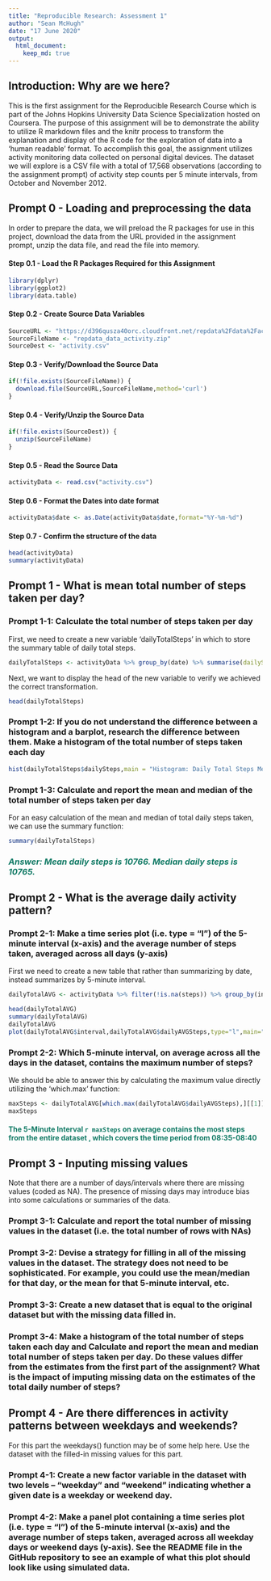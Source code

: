 ```yaml
---
title: "Reproducible Research: Assessment 1"
author: "Sean McHugh"
date: "17 June 2020"
output: 
  html_document:
    keep_md: true
---
```


## <b>Introduction: Why are we here?</b>
This is the first assignment for the Reproducible Research Course which is part of the Johns Hopkins University Data Science Specialization hosted on Coursera. The purpose of this assignment will be to demonstrate the ability to utilize R markdown files and the knitr process to transform the explanation and display of the R code for the exploration of data into a 'human readable' format. To accomplish this goal, the assignment utilizes activity monitoring data collected on personal digital devices. The dataset we will explore is a CSV file with a total of 17,568 observations (according to the assignment prompt) of activity step counts per 5 minute intervals, from October and November 2012.


## <b>Prompt 0 - Loading and preprocessing the data</b>
In order to prepare the data, we will preload the R packages for use in this project, download the data from the URL provided in the assignment prompt, unzip the data file, and read the file into memory.

#### Step 0.1 - Load the R Packages Required for this Assignment
```r
library(dplyr)
library(ggplot2)
library(data.table)
```

#### Step 0.2 - Create Source Data Variables
```r
SourceURL <- "https://d396qusza40orc.cloudfront.net/repdata%2Fdata%2Factivity.zip"
SourceFileName <- "repdata_data_activity.zip"
SourceDest <- "activity.csv"
```

#### Step 0.3 - Verify/Download the Source Data
```r
if(!file.exists(SourceFileName)) {
  download.file(SourceURL,SourceFileName,method='curl')
}
```

#### Step 0.4 - Verify/Unzip the Source Data
```r
if(!file.exists(SourceDest)) {
  unzip(SourceFileName)
}
```

#### Step 0.5 - Read the Source Data
```r
activityData <- read.csv("activity.csv")

```
#### Step 0.6 - Format the Dates into date format
```r
activityData$date <- as.Date(activityData$date,format="%Y-%m-%d")
```

#### Step 0.7 - Confirm the structure of the data
```r
head(activityData)
summary(activityData)
```

## <b>Prompt 1 - What is mean total number of steps taken per day?</b>

### Prompt 1-1: Calculate the total number of steps taken per day
First, we need to create a new variable 'dailyTotalSteps' in which to store the summary table of daily total steps.
```r
dailyTotalSteps <- activityData %>% group_by(date) %>% summarise(dailySteps=sum(steps))
```
Next, we want to display the head of the new variable to verify we achieved the correct transformation.
```r
head(dailyTotalSteps)
```

### Prompt 1-2: If you do not understand the difference between a histogram and a barplot, research the difference between them. Make a histogram of the total number of steps taken each day
```r
hist(dailyTotalSteps$dailySteps,main = "Histogram: Daily Total Steps Measured October-November 2012",xlab = "Total Daily Steps",ylab="Frequency (# of Days)")
```

### Prompt 1-3: Calculate and report the mean and median of the total number of steps taken per day
For an easy calculation of the mean and median of total daily steps taken, we can use the summary function:
```r
summary(dailyTotalSteps)
```
### <b style="color:#117A65"><i>Answer: Mean daily steps is 10766. Median daily steps is 10765.</i></b>

## <b>Prompt 2 - What is the average daily activity pattern?</b>

### Prompt 2-1: Make a time series plot (i.e. type = "l") of the 5-minute interval (x-axis) and the average number of steps taken, averaged across all days (y-axis)
First we need to create a new table that rather than summarizing by date, instead summarizes by 5-minute interval.
```r
dailyTotalAVG <- activityData %>% filter(!is.na(steps)) %>% group_by(interval) %>% summarise(dailyAVGSteps=mean(steps))

head(dailyTotalAVG)
summary(dailyTotalAVG)
dailyTotalAVG
plot(dailyTotalAVG$interval,dailyTotalAVG$dailyAVGSteps,type="l",main="Average Steps per Daily 5-Minute Interval (from OCT-NOV 2012)", ylab="# of Steps", xlab="5-Minute Intervals over 24 Hours")

```

### Prompt 2-2: Which 5-minute interval, on average across all the days in the dataset, contains the maximum number of steps?
We should be able to answer this by calculating the maximum value directly utilizing the 'which.max' function:
```r
maxSteps <- dailyTotalAVG[which.max(dailyTotalAVG$dailyAVGSteps),][[1]]
maxSteps
```
#### <b style="color:#117A65"> The 5-Minute Interval `r maxSteps` on average contains the most steps from the entire dataset , which covers the time period from 08:35-08:40</b>
## <b>Prompt 3 - Inputing missing values</b>
Note that there are a number of days/intervals where there are missing values (coded as NA). The presence of missing days may introduce bias into some calculations or summaries of the data.

### Prompt 3-1: Calculate and report the total number of missing values in the dataset (i.e. the total number of rows with NAs)

### Prompt 3-2: Devise a strategy for filling in all of the missing values in the dataset. The strategy does not need to be sophisticated. For example, you could use the mean/median for that day, or the mean for that 5-minute interval, etc.

### Prompt 3-3: Create a new dataset that is equal to the original dataset but with the missing data filled in.

### Prompt 3-4: Make a histogram of the total number of steps taken each day and Calculate and report the mean and median total number of steps taken per day. Do these values differ from the estimates from the first part of the assignment? What is the impact of imputing missing data on the estimates of the total daily number of steps?


## <b>Prompt 4 - Are there differences in activity patterns between weekdays and weekends?</b>
For this part the weekdays() function may be of some help here. Use the dataset with the filled-in missing values for this part.

### Prompt 4-1: Create a new factor variable in the dataset with two levels – “weekday” and “weekend” indicating whether a given date is a weekday or weekend day.
    
### Prompt 4-2: Make a panel plot containing a time series plot (i.e. type = "l") of the 5-minute interval (x-axis) and the average number of steps taken, averaged across all weekday days or weekend days (y-axis). See the README file in the GitHub repository to see an example of what this plot should look like using simulated data.